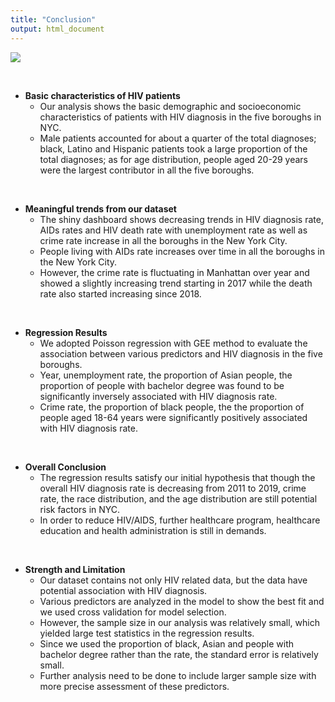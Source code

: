 ```yaml
---
title: "Conclusion"
output: html_document
---
```



<img src="image/hiv.png" style=:width:60%">

<br>

* **Basic characteristics of HIV patients**
  + Our analysis shows the basic demographic and socioeconomic characteristics of patients with HIV diagnosis in the five boroughs in NYC.
  + Male patients accounted for about a quarter of the total diagnoses; black, Latino and Hispanic patients took a large proportion of the total diagnoses; as for age distribution, people aged 20-29 years were the largest contributor in all the five boroughs.

<br>

* **Meaningful trends from our dataset **
  + The shiny dashboard shows decreasing trends in HIV diagnosis rate, AIDs rates and HIV death rate with unemployment rate as well as crime rate increase in all the boroughs in the New York City.
  + People living with AIDs rate increases over time in all the boroughs in the New York City.
  + However, the crime rate is fluctuating in Manhattan over year and showed a slightly increasing trend starting in 2017 while the death rate also started increasing since 2018. 

<br>

* **Regression Results**
  + We adopted Poisson regression with GEE method to evaluate the association between various predictors and HIV diagnosis in the five boroughs.
  + Year, unemployment rate, the proportion of Asian people, the proportion of people with bachelor degree was found to be significantly inversely associated with HIV diagnosis rate.
  + Crime rate, the proportion of black people, the the proportion of people aged 18-64 years were significantly positively associated with HIV diagnosis rate.

<br>

* **Overall Conclusion**
  + The regression results satisfy our initial hypothesis that though the overall HIV diagnosis rate is decreasing from 2011 to 2019, crime rate, the race distribution, and the age distribution are still potential risk factors in NYC.
  + In order to reduce HIV/AIDS, further healthcare program, healthcare education and health administration is still in demands.

<br>

* **Strength and Limitation**
  + Our dataset contains not only HIV related data, but the data have potential association with HIV diagnosis.
  + Various predictors are analyzed in the model to show the best fit and we used cross validation for model selection.
  + However, the sample size in our analysis was relatively small, which yielded large test statistics in the regression results.
  + Since we used the proportion of black, Asian and people with bachelor degree rather than the rate, the standard error is relatively small.
  + Further analysis need to be done to include larger sample size with more precise assessment of these predictors.
  


